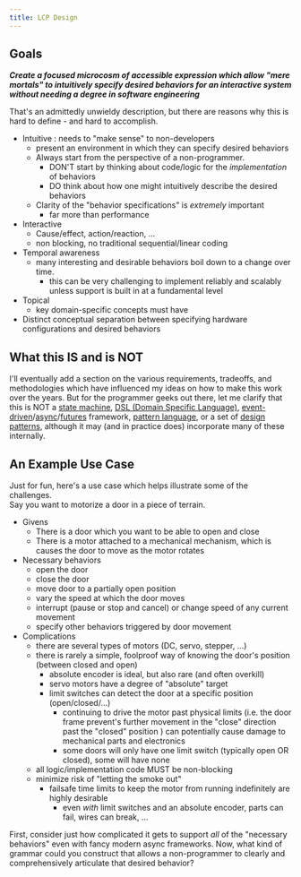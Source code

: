 ```yaml
---
title: LCP Design
---
```


## Goals 
 ___Create a focused microcosm of accessible expression which allow 
"mere mortals" to intuitively specify desired behaviors for an interactive
system without needing a degree in software engineering___ 

 That's an admittedly unwieldy description, but there are reasons why
this is hard to define - and hard to accomplish.

  - Intuitive : needs to "make sense" to non-developers
    - present an environment in which they can specify desired behaviors
    - Always start from the perspective of a non-programmer.
      - DON'T start by thinking about code/logic for the _implementation_ of behaviors
      - DO think about how one might intuitively describe the desired behaviors
    - Clarity of the "behavior specifications" is _extremely_ important
      - far more than performance
  - Interactive
    - Cause/effect, action/reaction, ...
    - non blocking, no traditional sequential/linear coding
  - Temporal awareness
    - many interesting and desirable behaviors boil down to a change over time.
      - this can be very challenging to implement reliably and scalably unless 
         support is built in at a fundamental level
  - Topical
    - key domain-specific concepts must have 
  - Distinct conceptual separation between specifying hardware configurations and desired behaviors


## What this IS and is NOT

I'll eventually add a section on the various requirements, tradeoffs, and methodologies 
which have influenced my ideas on how to make this work over the years.  But
for the programmer geeks out there, let me clarify that this is NOT a 
[state machine](https://en.wikipedia.org/wiki/Finite-state_machine),
[DSL (Domain Specific Language)](https://en.wikipedia.org/wiki/Domain-specific_language),
[event-driven](https://en.wikipedia.org/wiki/Event-driven_programming)/[async](https://en.wikipedia.org/wiki/Asynchronous_method_invocation)/[futures](https://en.wikipedia.org/wiki/Futures_and_promises) framework,
[pattern language](https://en.wikipedia.org/wiki/Pattern_language),
or a set of [design patterns](https://en.wikipedia.org/wiki/Design_pattern), 
although it may (and in practice does) incorporate many of these internally.


## An Example Use Case
Just for fun, here's a use case which helps illustrate some of the challenges.  
Say you want to motorize a door in a piece of terrain.

  - Givens 
    - There is a door which you want to be able to open and close
    - There is a motor attached to a mechanical mechanism, which is causes the door to move as the motor rotates
  - Necessary behaviors
    - open the door
    - close the door
    - move door to a partially open position
    - vary the speed at which the door moves
    - interrupt (pause or stop and cancel) or change speed of any current movement
    - specify other behaviors triggered by door movement 
  - Complications
    - there are several types of motors (DC, servo, stepper, ...) 
    - there is rarely a simple, foolproof way of knowing the door's position (between closed and open)
      - absolute encoder is ideal, but also rare (and often overkill)
      - servo motors have a degree of "absolute" target
      - limit switches can detect the door at a specific position (open/closed/...)
        - continuing to drive the motor past physical limits (i.e. the door frame 
            prevent's further movement in the "close" direction past the "closed" position ) 
            can potentially cause damage to mechanical parts and electronics
        - some doors will only have one limit switch (typically open OR closed), some will have none
    - all logic/implementation code MUST be non-blocking
    - minimize risk of "letting the smoke out"
      - failsafe time limits to keep the motor from running indefinitely are highly desirable
        - even _with_ limit switches and an absolute encoder,  parts can fail, wires can break, ...


First, consider just how complicated it gets to support _all_ of the 
"necessary behaviors" even with fancy modern async frameworks.  Now, what
kind of grammar could you construct that allows a non-programmer to clearly
and comprehensively articulate that desired behavior?


